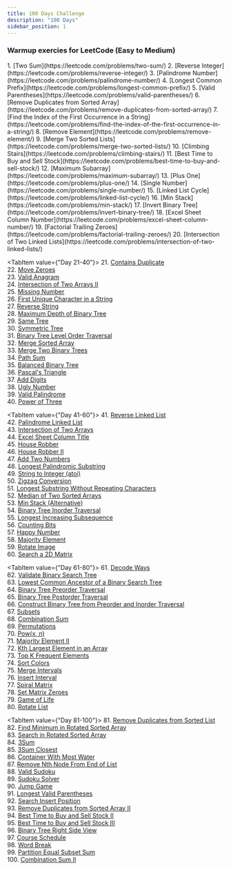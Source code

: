```yaml
---
title: 100 Days Challenge
description: "100 Days"
sidebar_position: 1
---
```


### Warmup exercies for LeetCode (Easy to Medium)

<Tabs >
  <TabItem value={"Day 1-20"}>
    1. [Two Sum](https://leetcode.com/problems/two-sum/)  
    2. [Reverse Integer](https://leetcode.com/problems/reverse-integer/)  
    3. [Palindrome Number](https://leetcode.com/problems/palindrome-number/)  
    4. [Longest Common Prefix](https://leetcode.com/problems/longest-common-prefix/)  
    5. [Valid Parentheses](https://leetcode.com/problems/valid-parentheses/)  
    6. [Remove Duplicates from Sorted Array](https://leetcode.com/problems/remove-duplicates-from-sorted-array/)  
    7. [Find the Index of the First Occurrence in a String](https://leetcode.com/problems/find-the-index-of-the-first-occurrence-in-a-string/)  
    8. [Remove Element](https://leetcode.com/problems/remove-element/)  
    9. [Merge Two Sorted Lists](https://leetcode.com/problems/merge-two-sorted-lists/)  
    10. [Climbing Stairs](https://leetcode.com/problems/climbing-stairs/)  
    11. [Best Time to Buy and Sell Stock](https://leetcode.com/problems/best-time-to-buy-and-sell-stock/)  
    12. [Maximum Subarray](https://leetcode.com/problems/maximum-subarray/)  
    13. [Plus One](https://leetcode.com/problems/plus-one/)  
    14. [Single Number](https://leetcode.com/problems/single-number/)  
    15. [Linked List Cycle](https://leetcode.com/problems/linked-list-cycle/)  
    16. [Min Stack](https://leetcode.com/problems/min-stack/)  
    17. [Invert Binary Tree](https://leetcode.com/problems/invert-binary-tree/)  
    18. [Excel Sheet Column Number](https://leetcode.com/problems/excel-sheet-column-number/)  
    19. [Factorial Trailing Zeroes](https://leetcode.com/problems/factorial-trailing-zeroes/)  
    20. [Intersection of Two Linked Lists](https://leetcode.com/problems/intersection-of-two-linked-lists/)
  </TabItem>

  <TabItem value={"Day 21-40"}>
    21. [Contains Duplicate](https://leetcode.com/problems/contains-duplicate/)  
    22. [Move Zeroes](https://leetcode.com/problems/move-zeroes/)  
    23. [Valid Anagram](https://leetcode.com/problems/valid-anagram/)  
    24. [Intersection of Two Arrays II](https://leetcode.com/problems/intersection-of-two-arrays-ii/)  
    25. [Missing Number](https://leetcode.com/problems/missing-number/)  
    26. [First Unique Character in a String](https://leetcode.com/problems/first-unique-character-in-a-string/)  
    27. [Reverse String](https://leetcode.com/problems/reverse-string/)  
    28. [Maximum Depth of Binary Tree](https://leetcode.com/problems/maximum-depth-of-binary-tree/)  
    29. [Same Tree](https://leetcode.com/problems/same-tree/)  
    30. [Symmetric Tree](https://leetcode.com/problems/symmetric-tree/)  
    31. [Binary Tree Level Order Traversal](https://leetcode.com/problems/binary-tree-level-order-traversal/)  
    32. [Merge Sorted Array](https://leetcode.com/problems/merge-sorted-array/)  
    33. [Merge Two Binary Trees](https://leetcode.com/problems/merge-two-binary-trees/)  
    34. [Path Sum](https://leetcode.com/problems/path-sum/)  
    35. [Balanced Binary Tree](https://leetcode.com/problems/balanced-binary-tree/)  
    36. [Pascal's Triangle](https://leetcode.com/problems/pascals-triangle/)  
    37. [Add Digits](https://leetcode.com/problems/add-digits/)  
    38. [Ugly Number](https://leetcode.com/problems/ugly-number/)  
    39. [Valid Palindrome](https://leetcode.com/problems/valid-palindrome/)  
    40. [Power of Three](https://leetcode.com/problems/power-of-three/)
  </TabItem>

  <TabItem value={"Day 41-60"}>
    41. [Reverse Linked List](https://leetcode.com/problems/reverse-linked-list/)  
    42. [Palindrome Linked List](https://leetcode.com/problems/palindrome-linked-list/)  
    43. [Intersection of Two Arrays](https://leetcode.com/problems/intersection-of-two-arrays/)  
    44. [Excel Sheet Column Title](https://leetcode.com/problems/excel-sheet-column-title/)  
    45. [House Robber](https://leetcode.com/problems/house-robber/)  
    46. [House Robber II](https://leetcode.com/problems/house-robber-ii/)  
    47. [Add Two Numbers](https://leetcode.com/problems/add-two-numbers/)  
    48. [Longest Palindromic Substring](https://leetcode.com/problems/longest-palindromic-substring/)  
    49. [String to Integer (atoi)](https://leetcode.com/problems/string-to-integer-atoi/)  
    50. [Zigzag Conversion](https://leetcode.com/problems/zigzag-conversion/)  
    51. [Longest Substring Without Repeating Characters](https://leetcode.com/problems/longest-substring-without-repeating-characters/)  
    52. [Median of Two Sorted Arrays](https://leetcode.com/problems/median-of-two-sorted-arrays/)  
    53. [Min Stack (Alternative)](https://leetcode.com/problems/min-stack/)  
    54. [Binary Tree Inorder Traversal](https://leetcode.com/problems/binary-tree-inorder-traversal/)  
    55. [Longest Increasing Subsequence](https://leetcode.com/problems/longest-increasing-subsequence/)  
    56. [Counting Bits](https://leetcode.com/problems/counting-bits/)  
    57. [Happy Number](https://leetcode.com/problems/happy-number/)  
    58. [Majority Element](https://leetcode.com/problems/majority-element/)  
    59. [Rotate Image](https://leetcode.com/problems/rotate-image/)  
    60. [Search a 2D Matrix](https://leetcode.com/problems/search-a-2d-matrix/)
  </TabItem>

  <TabItem value={"Day 61-80"}>
    61. [Decode Ways](https://leetcode.com/problems/decode-ways/)  
    62. [Validate Binary Search Tree](https://leetcode.com/problems/validate-binary-search-tree/)  
    63. [Lowest Common Ancestor of a Binary Search Tree](https://leetcode.com/problems/lowest-common-ancestor-of-a-binary-search-tree/)  
    64. [Binary Tree Preorder Traversal](https://leetcode.com/problems/binary-tree-preorder-traversal/)  
    65. [Binary Tree Postorder Traversal](https://leetcode.com/problems/binary-tree-postorder-traversal/)  
    66. [Construct Binary Tree from Preorder and Inorder Traversal](https://leetcode.com/problems/construct-binary-tree-from-preorder-and-inorder-traversal/)  
    67. [Subsets](https://leetcode.com/problems/subsets/)  
    68. [Combination Sum](https://leetcode.com/problems/combination-sum/)  
    69. [Permutations](https://leetcode.com/problems/permutations/)  
    70. [Pow(x, n)](https://leetcode.com/problems/powx-n/)  
    71. [Majority Element II](https://leetcode.com/problems/majority-element-ii/)  
    72. [Kth Largest Element in an Array](https://leetcode.com/problems/kth-largest-element-in-an-array/)  
    73. [Top K Frequent Elements](https://leetcode.com/problems/top-k-frequent-elements/)  
    74. [Sort Colors](https://leetcode.com/problems/sort-colors/)  
    75. [Merge Intervals](https://leetcode.com/problems/merge-intervals/)  
    76. [Insert Interval](https://leetcode.com/problems/insert-interval/)  
    77. [Spiral Matrix](https://leetcode.com/problems/spiral-matrix/)  
    78. [Set Matrix Zeroes](https://leetcode.com/problems/set-matrix-zeroes/)  
    79. [Game of Life](https://leetcode.com/problems/game-of-life/)  
    80. [Rotate List](https://leetcode.com/problems/rotate-list/)
  </TabItem>

  <TabItem value={"Day 81-100"}>
    81. [Remove Duplicates from Sorted List](https://leetcode.com/problems/remove-duplicates-from-sorted-list/)  
    82. [Find Minimum in Rotated Sorted Array](https://leetcode.com/problems/find-minimum-in-rotated-sorted-array/)  
    83. [Search in Rotated Sorted Array](https://leetcode.com/problems/search-in-rotated-sorted-array/)  
    84. [3Sum](https://leetcode.com/problems/3sum/)  
    85. [3Sum Closest](https://leetcode.com/problems/3sum-closest/)  
    86. [Container With Most Water](https://leetcode.com/problems/container-with-most-water/)  
    87. [Remove Nth Node From End of List](https://leetcode.com/problems/remove-nth-node-from-end-of-list/)  
    88. [Valid Sudoku](https://leetcode.com/problems/valid-sudoku/)  
    89. [Sudoku Solver](https://leetcode.com/problems/sudoku-solver/)  
    90. [Jump Game](https://leetcode.com/problems/jump-game/)  
    91. [Longest Valid Parentheses](https://leetcode.com/problems/longest-valid-parentheses/)  
    92. [Search Insert Position](https://leetcode.com/problems/search-insert-position/)  
    93. [Remove Duplicates from Sorted Array II](https://leetcode.com/problems/remove-duplicates-from-sorted-array-ii/)  
    94. [Best Time to Buy and Sell Stock II](https://leetcode.com/problems/best-time-to-buy-and-sell-stock-ii/)  
    95. [Best Time to Buy and Sell Stock III](https://leetcode.com/problems/best-time-to-buy-and-sell-stock-iii/)  
    96. [Binary Tree Right Side View](https://leetcode.com/problems/binary-tree-right-side-view/)  
    97. [Course Schedule](https://leetcode.com/problems/course-schedule/)  
    98. [Word Break](https://leetcode.com/problems/word-break/)  
    99. [Partition Equal Subset Sum](https://leetcode.com/problems/partition-equal-subset-sum/)  
    100. [Combination Sum II](https://leetcode.com/problems/combination-sum-ii/)
  </TabItem>
</Tabs>
